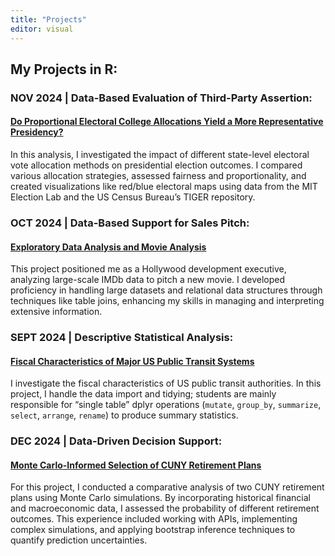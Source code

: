 ```yaml
---
title: "Projects"
editor: visual
---
```


## My Projects in R: 

### NOV 2024 \| **Data-Based Evaluation of Third-Party Assertion:**

#### [Do Proportional Electoral College Allocations Yield a More Representative Presidency?](https://clintavarghese.github.io/STA9750-2024-FALL/mp03.html) 

In this analysis, I investigated the impact of different state-level electoral vote allocation methods on presidential election outcomes. I compared various allocation strategies, assessed fairness and proportionality, and created visualizations like red/blue electoral maps using data from the MIT Election Lab and the US Census Bureau’s TIGER repository.\

### OCT 2024 \| **Data-Based Support for Sales Pitch:**

#### [Exploratory Data Analysis and Movie Analysis](https://clintavarghese.github.io/STA9750-2024-FALL/mp02.html) 

This project positioned me as a Hollywood development executive, analyzing large-scale IMDb data to pitch a new movie. I developed proficiency in handling large datasets and relational data structures through techniques like table joins, enhancing my skills in managing and interpreting extensive information.\

### SEPT 2024 \| **Descriptive Statistical Analysis:**

#### [Fiscal Characteristics of Major US Public Transit Systems](https://clintavarghese.github.io/STA9750-2024-FALL/mp01.html) 

I investigate the fiscal characteristics of US public transit authorities. In this project, I handle the data import and tidying; students are mainly responsible for “single table” dplyr operations (`mutate`, `group_by`, `summarize`, `select`, `arrange`, `rename`) to produce summary statistics.\

### DEC 2024 \| **Data-Driven Decision Support:**

#### [Monte Carlo-Informed Selection of CUNY Retirement Plans](https://clintavarghese.github.io/STA9750-2024-FALL/mp04.html) 

For this project, I conducted a comparative analysis of two CUNY retirement plans using Monte Carlo simulations. By incorporating historical financial and macroeconomic data, I assessed the probability of different retirement outcomes. This experience included working with APIs, implementing complex simulations, and applying bootstrap inference techniques to quantify prediction uncertainties.
